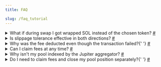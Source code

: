 ```yaml
---
title: FAQ

slug: /faq_tutorial
---
```


<details id='1' class='question'>
  <summary>
    What if during swap I got wrapped SOL instead of the chosen token?
    <a href='/docs/faq_tutorial#1'>#</a>
  </summary>
  <p>
    Invariant operates on the Solana blockchain, where SOL is a specific token used to handle
    transaction fees. During swapping, only the wrapped Solana token is utilized. Therefore, when
    exchanging, such as from SOL to USDC, two transactions occur under the hood:
    <ul>
      <li>SOL to wrapped SOL</li>
      <li>Wrapped SOL to USDC</li>
    </ul>
    If you receive wrapped SOL instead of your intended token, it indicates that the first
    transaction succeeded but the second did not. To swap Solana again, you must first unwrap it.
  </p>
</details>

<details id='2'>
  <summary>
    Is slippage tolerance effective in both directions? <a href='/docs/faq_tutorial#2'>#</a>
  </summary>
  <p>
    No, slippage tolerance only safeguards you from excessive transaction fees. If the slippage
    benefits you, the transaction will proceed without interruption.
  </p>
</details>

<details id='3'>
  <summary>
    Why was the fee deducted even though the transaction failed?{' '}
    <a href='/docs/faq_tutorial#3'>#</a>
  </summary>
  <p>
    The fee is deducted upon initiating a transaction on Invariant, irrespective of its success or
    failure. This fee covers processing and network costs associated with attempting the
    transaction. Even if the transaction fails, these costs are incurred and not refunded to the
    user.
  </p>
</details>

<details id='4'>
  <summary>
    Can I claim fees at any time? <a href='/docs/faq_tutorial#4'>#</a>
  </summary>
  <p>
    Yes, you can claim fees from the liquidity pool whenever you desire. However, note that each fee
    claim is a separate transaction incurring a small fee. Therefore, it's advisable to claim fees
    only when necessary.
  </p>
</details>

<details id='5'>
  <summary>
    Why isn't my pool indexed by the Jupiter aggregator? <a href='/docs/faq_tutorial#5'>#</a>
  </summary>
  <p>
    If your pool isn't indexed yet, ensuring the following will enable its indexing:
    <ul>
      <li>
        Ensure your token exists on-chain with metadata following the Metaplex Token Metadata.
      </li>
      <li>Maintain at least $250 liquidity on both buy and sell sides.</li>
      <li>Limit buy and sell price impact to 30% to prevent single-sided liquidity markets.</li>
    </ul>
    Once these criteria are met, Jupiter automatically lists your token within minutes (usually up
    to ~30 min).
  </p>
</details>

<details id='6'>
  <summary>
    Do I need to claim fees and close my pool position separately?{' '}
    <a href='/docs/faq_tutorial#6'>#</a>
  </summary>
  <p>
    No, you can simply close your position, and the fees will be automatically claimed to your
    wallet.
  </p>
</details>
